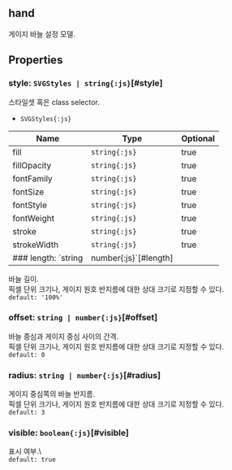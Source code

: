 ## hand
게이지 바늘 설정 모델.
## Properties

### style: `SVGStyles | string{:js}`[#style]
스타일셋 혹은 class selector.  
- `SVGStyles{:js}` 

| Name | Type | Optional |  
| ----- | ----- | ----- |  
| fill | `string{:js}` | true |  
| fillOpacity | `string{:js}` | true |  
| fontFamily | `string{:js}` | true |  
| fontSize | `string{:js}` | true |  
| fontStyle | `string{:js}` | true |  
| fontWeight | `string{:js}` | true |  
| stroke | `string{:js}` | true |  
| strokeWidth | `string{:js}` | true |
### length: `string | number{:js}`[#length]
바늘 길이.\
픽셀 단위 크기나, 게이지 원호 반지름에 대한 상대 크기로 지정할 수 있다.  
`default: '100%'`  

### offset: `string | number{:js}`[#offset]
바늘 중심과 게이지 중심 사이의 간격.\
픽셀 단위 크기나, 게이지 원호 반지름에 대한 상대 크기로 지정할 수 있다.  
`default: 0`  

### radius: `string | number{:js}`[#radius]
게이지 중심쪽의 바늘 반지름.\
픽셀 단위 크기나, 게이지 원호 반지름에 대한 상대 크기로 지정할 수 있다.  
`default: 3`  

### visible: `boolean{:js}`[#visible]
표시 여부.\  
`default: true`  
